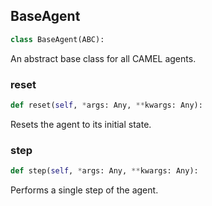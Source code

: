 <a id="camel.agents.base"></a>

<a id="camel.agents.base.BaseAgent"></a>

## BaseAgent

```python
class BaseAgent(ABC):
```

An abstract base class for all CAMEL agents.

<a id="camel.agents.base.BaseAgent.reset"></a>

### reset

```python
def reset(self, *args: Any, **kwargs: Any):
```

Resets the agent to its initial state.

<a id="camel.agents.base.BaseAgent.step"></a>

### step

```python
def step(self, *args: Any, **kwargs: Any):
```

Performs a single step of the agent.
